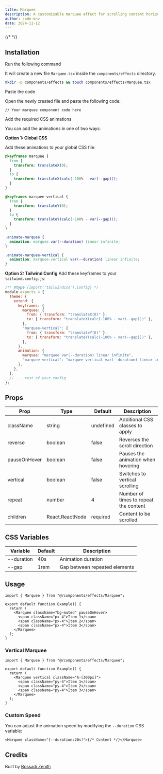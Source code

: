 ```yaml
---
title: Marquee
description: A customizable marquee effect for scrolling content horizontally or vertically
author: code-env
date: 2024-11-12
---
```


{/* <ComponentPreview name="marquee-demo" height={100} /> */}

## Installation

<Steps>

<Step>Run the following command</Step>

It will create a new file `Marquee.tsx` inside the `components/effects` directory.

```bash
mkdir -p components/effects && touch components/effects/Marquee.tsx
```

<Step>Paste the code</Step>

Open the newly created file and paste the following code:

```tsx file=<rootDir>/fg/without-framer-motion/marquee.tsx
// Your marquee component code here
```

<Step>Add the required CSS animations</Step>

You can add the animations in one of two ways:

**Option 1: Global CSS**

Add these animations to your global CSS file:

```css
@keyframes marquee {
  from {
    transform: translateX(0);
  }
  to {
    transform: translateX(calc(-100% - var(--gap)));
  }
}

@keyframes marquee-vertical {
  from {
    transform: translateY(0);
  }
  to {
    transform: translateY(calc(-100% - var(--gap)));
  }
}

.animate-marquee {
  animation: marquee var(--duration) linear infinite;
}

.animate-marquee-vertical {
  animation: marquee-vertical var(--duration) linear infinite;
}
```

**Option 2: Tailwind Config**
Add these keyframes to your `tailwind.config.js`:

```js
/** @type {import('tailwindcss').Config} */
module.exports = {
  theme: {
    extend: {
      keyframes: {
        marquee: {
          from: { transform: "translateX(0)" },
          to: { transform: "translateX(calc(-100% - var(--gap)))" },
        },
        "marquee-vertical": {
          from: { transform: "translateY(0)" },
          to: { transform: "translateY(calc(-100% - var(--gap)))" },
        },
      },
      animation: {
        marquee: "marquee var(--duration) linear infinite",
        "marquee-vertical": "marquee-vertical var(--duration) linear infinite",
      },
    },
  },
  // ... rest of your config
};
```

</Steps>

## Props

| Prop         | Type            | Default   | Description                           |
| ------------ | --------------- | --------- | ------------------------------------- |
| className    | string          | undefined | Additional CSS classes to apply       |
| reverse      | boolean         | false     | Reverses the scroll direction         |
| pauseOnHover | boolean         | false     | Pauses the animation when hovering    |
| vertical     | boolean         | false     | Switches to vertical scrolling        |
| repeat       | number          | 4         | Number of times to repeat the content |
| children     | React.ReactNode | required  | Content to be scrolled                |

## CSS Variables

| Variable   | Default | Description                   |
| ---------- | ------- | ----------------------------- |
| --duration | 40s     | Animation duration            |
| --gap      | 1rem    | Gap between repeated elements |

## Usage

```tsx
import { Marquee } from "@/components/effects/Marquee";

export default function Example() {
  return (
    <Marquee className="bg-muted" pauseOnHover>
      <span className="px-4">Item 1</span>
      <span className="px-4">Item 2</span>
      <span className="px-4">Item 3</span>
    </Marquee>
  );
}
```

### Vertical Marquee

```tsx
import { Marquee } from "@/components/effects/Marquee";

export default function Example() {
  return (
    <Marquee vertical className="h-[300px]">
      <span className="py-4">Item 1</span>
      <span className="py-4">Item 2</span>
      <span className="py-4">Item 3</span>
    </Marquee>
  );
}
```

### Custom Speed

You can adjust the animation speed by modifying the `--duration` CSS variable:

```tsx
<Marquee className="[--duration:20s]">{/* Content */}</Marquee>
```

## Credits

Built by [Bossadi Zenith](https://github.com/code-env)
